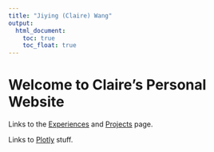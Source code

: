 ```yaml
---
title: "Jiying (Claire) Wang"
output: 
  html_document:
    toc: true
    toc_float: true
---
```


# Welcome to Claire's Personal Website 

Links to the [Experiences](experiences.html) and [Projects](projects.html) page.

Links to [Plotly](plotly.html) stuff.



